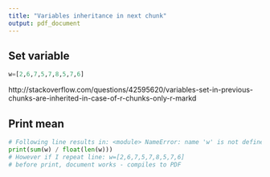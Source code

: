 ```yaml
---
title: "Variables inheritance in next chunk"
output: pdf_document
---
```


## Set variable

```python
w=[2,6,7,5,7,8,5,7,6]
```

http://stackoverflow.com/questions/42595620/variables-set-in-previous-chunks-are-inherited-in-case-of-r-chunks-only-r-markd

## Print mean

```python
# Following line results in: <module> NameError: name 'w' is not defined
print(sum(w) / float(len(w)))
# However if I repeat line: w=[2,6,7,5,7,8,5,7,6]
# before print, document works - compiles to PDF
```